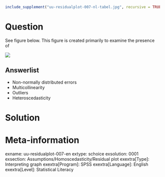 ```r
include_supplement("uu-residualplot-007-nl-tabel.jpg", recursive = TRUE)
```

Question
========
See figure below. This figure is created primarily to examine the presence of 

![](uu-residualplot-007-nl-tabel.jpg)

Answerlist
----------
* Non-normally distributed errors
* Multicollinearity
* Outliers
* Heteroscedasticity


Solution
========

Meta-information
================
exname: uu-residualplot-007-en
extype: schoice
exsolution: 0001
exsection: Assumptions/Homoscedasticity/Residual plot
exextra[Type]: Interpreting graph
exextra[Program]: SPSS
exextra[Language]: English
exextra[Level]: Statistical Literacy
